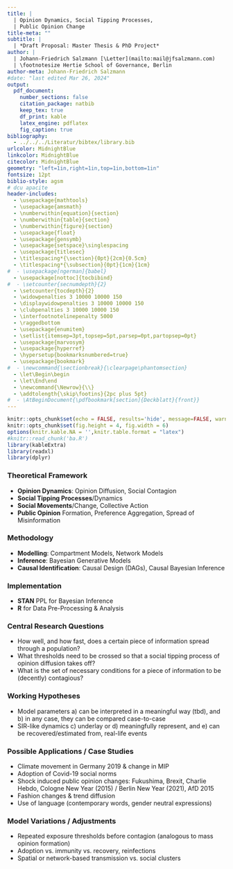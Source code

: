 ```yaml
---
title: |
  | Opinion Dynamics, Social Tipping Processes,
  | Public Opinion Change
title-meta: ""
subtitle: | 
  | *Draft Proposal: Master Thesis & PhD Project*
author: | 
  | Johann-Friedrich Salzmann [\Letter](mailto:mail@jfsalzmann.com)
  | \footnotesize Hertie School of Governance, Berlin
author-meta: Johann-Friedrich Salzmann
#date: "last edited Mar 26, 2024"
output:
  pdf_document:
    number_sections: false
    citation_package: natbib
    keep_tex: true
    df_print: kable
    latex_engine: pdflatex
    fig_caption: true
bibliography:
  - ../../../Literatur/bibtex/library.bib
urlcolor: MidnightBlue
linkcolor: MidnightBlue
citecolor: MidnightBlue
geometry: "left=1in,right=1in,top=1in,bottom=1in"
fontsize: 12pt
biblio-style: agsm
# dcu apacite
header-includes:
  - \usepackage{mathtools}
  - \usepackage{amsmath}
  - \numberwithin{equation}{section}
  - \numberwithin{table}{section}
  - \numberwithin{figure}{section}
  - \usepackage{float}
  - \usepackage{gensymb}
  - \usepackage{setspace}\singlespacing
  - \usepackage{titlesec}
  - \titlespacing*{\section}{0pt}{2cm}{0.5cm}
  - \titlespacing*{\subsection}{0pt}{1cm}{1cm}
#  - \usepackage[ngerman]{babel}
  - \usepackage[nottoc]{tocbibind}
#  - \setcounter{secnumdepth}{2}
  - \setcounter{tocdepth}{2}
  - \widowpenalties 3 10000 10000 150
  - \displaywidowpenalties 3 10000 10000 150
  - \clubpenalties 3 10000 10000 150
  - \interfootnotelinepenalty 5000
  - \raggedbottom
  - \usepackage{enumitem}
  - \setlist{itemsep=3pt,topsep=5pt,parsep=0pt,partopsep=0pt}
  - \usepackage{marvosym}
  - \usepackage{hyperref}
  - \hypersetup{bookmarksnumbered=true}
  - \usepackage{bookmark}
#  - \newcommand{\sectionbreak}{\clearpage\phantomsection}
  - \let\Begin\begin
  - \let\End\end
  - \newcommand{\Newrow}{\\}
  - \addtolength{\skip\footins}{2pc plus 5pt}
#  - \AtBeginDocument{\pdfbookmark[section]{Deckblatt}{front}}
---
```


```r
knitr::opts_chunk$set(echo = FALSE, results='hide', message=FALSE, warning=FALSE)
knitr::opts_chunk$set(fig.height = 4, fig.width = 6)
options(knitr.kable.NA = '',knitr.table.format = "latex")
#knitr::read_chunk('ba.R')
library(kableExtra)
library(readxl)
library(dplyr)
```

\renewcommand{\harvardand}{\&}
\setcitestyle{authoryear,round,aysep={},notesep={: }}
\nocite{Bak-Coleman2022,Chatzilena2019,Sooknanan2016,Winkelmann2022}

### Theoretical Framework

- **Opinion Dynamics**: Opinion Diffusion, Social Contagion
- **Social Tipping Processes**/Dynamics
- **Social Movements**/Change, Collective Action
- **Public Opinion** Formation, Preference Aggregation, Spread of Misinformation

### Methodology

- **Modelling**: Compartment Models, Network Models
- **Inference**: Bayesian Generative Models
- **Causal Identification**: Causal Design (DAGs), Causal Bayesian Inference

### Implementation

- **STAN** PPL for Bayesian Inference
- **R** for Data Pre-Processing & Analysis

### Central Research Questions

- How well, and how fast, does a certain piece of information spread through a population?
- What thresholds need to be crossed so that a social tipping process of opinion diffusion takes off?
- What is the set of necessary conditions for a piece of information to be (decently) contagious?

### Working Hypotheses

- Model parameters a) can be interpreted in a meaningful way (tbd), and b) in any case, they can be compared case-to-case
- SIR-like dynamics c) underlay or d) meaningfully represent, and e) can be recovered/estimated from, real-life events


### Possible Applications / Case Studies

- Climate movement in Germany 2019 & change in MIP
- Adoption of Covid-19 social norms
- Shock induced public opinion changes: Fukushima, Brexit, Charlie Hebdo, Cologne New Year (2015) / Berlin New Year (2021), AfD 2015
- Fashion changes & trend diffusion
- Use of language (contemporary words, gender neutral expressions)

### Model Variations / Adjustments

- Repeated exposure thresholds before contagion (analogous to mass opinion formation)
- Adoption vs. immunity vs. recovery, reinfections
- Spatial or network-based transmission vs. social clusters


\footnotesize